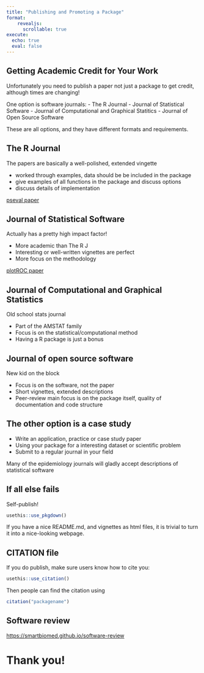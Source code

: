 ```yaml
---
title: "Publishing and Promoting a Package"
format: 
    revealjs:
      scrollable: true
execute:
  echo: true
  eval: false
---
```



## Getting Academic Credit for Your Work

Unfortunately you need to publish a paper not just a package to get credit, although times are changing! 

One option is software journals:
- The R Journal 
- Journal of Statistical Software 
- Journal of Computational and Graphical Statitics
- Journal of Open Source Software

These are all options, and they have different formats and requirements. 

## The R Journal 

The papers are basically a well-polished, extended vingette

- worked through examples, data should be be included in the package 
- give examples of all functions in the package and discuss options 
- discuss details of implementation

[pseval paper](https://www.ncbi.nlm.nih.gov/pmc/articles/PMC5774631/)

## Journal of Statistical Software

Actually has a pretty high impact factor! 

- More academic than The R J
- Interesting or well-written vignettes are perfect
- More focus on the methodology

[plotROC paper](https://www.ncbi.nlm.nih.gov/pmc/articles/PMC6347406/)

## Journal of Computational and Graphical Statistics

Old school stats journal

- Part of the AMSTAT family
- Focus is on the statistical/computational method
- Having a R package is just a bonus

## Journal of open source software

New kid on the block

- Focus is on the software, not the paper
- Short vignettes, extended descriptions
- Peer-review main focus is on the package itself, quality of documentation and code structure

## The other option is a case study 

- Write an application, practice or case study paper 
- Using your package for a interesting dataset or scientific problem
- Submit to a regular journal in your field

Many of the epidemiology journals will gladly accept descriptions of statistical software

## If all else fails

Self-publish!

```r
usethis::use_pkgdown()
```

If you have a nice README.md, and vignettes as html files, it is trivial to turn it into a nice-looking webpage. 

## CITATION file

If you do publish, make sure users know how to cite you: 

```r
usethis::use_citation()
```

Then people can find the citation using

```r
citation("packagename")
```


## Software review

<https://smartbiomed.github.io/software-review>


# Thank you!

